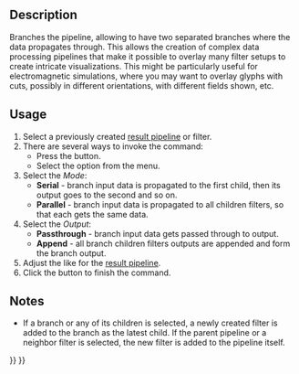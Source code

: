 <languages/>
<translate>

<!--T:1-->
{{Docnav
|[[FEM_PostPipelineFromResult|Post Pipeline From Result]]
|[[FEM_PostFilterWarp|Warp Filter]]
|[[FEM_Workbench|FEM]]
|IconL=FEM_PostPipelineFromResult.svg
|IconR=FEM_PostFilterWarp.svg
|IconC=Workbench_FEM.svg
}}

<!--T:2-->
{{GuiCommand
|Name=FEM PostBranchFilter
|MenuLocation=Results → Pipeline Branch
|Workbenches=[[FEM_Workbench|FEM]]
|Version=1.1
|SeeAlso=[[Std_Refresh|Std Refresh]], [[FEM_PostCreateFunctions|FEM Filter functions]]
}}

==Description== <!--T:3-->

<!--T:4-->
Branches the pipeline, allowing to have two separated branches where the data propagates through. This allows the creation of complex data processing pipelines that make it possible to overlay many filter setups to create intricate visualizations. This might be particularly useful for electromagnetic simulations, where you may want to overlay glyphs with cuts, possibly in different orientations, with different fields shown, etc.

==Usage== <!--T:5-->

<!--T:6-->
# Select a previously created [[FEM_PostPipelineFromResult|result pipeline]] or filter.
# There are several ways to invoke the command:
#* Press the {{Button|[[Image:FEM_PostBranchFilter.svg|16px]] [[FEM_PostBranchFilter|Pipeline Branch]]}} button.
#* Select the {{MenuCommand|Results → [[Image:FEM_PostBranchFilter.svg|16px]] Pipeline Branch}} option from the menu.
# Select the ''Mode'':
#* '''Serial''' - branch input data is propagated to the first child, then its output goes to the second and so on.
#* '''Parallel''' - branch input data is propagated to all children filters, so that each gets the same data.
# Select the ''Output'':
#* '''Passthrough''' - branch input data gets passed through to output.
#* '''Append''' - all branch children filters outputs are appended and form the branch output.
# Adjust the {{MenuCommand|Result display options}} like for the [[FEM_PostPipelineFromResult|result pipeline]].
# Click the {{Button|OK}} button to finish the command.

==Notes== <!--T:9-->

<!--T:10-->
* If a branch or any of its children is selected, a newly created filter is added to the branch as the latest child. If the parent pipeline or a neighbor filter is selected, the new filter is added to the pipeline itself.


<!--T:8-->
{{Docnav
|[[FEM_PostPipelineFromResult|Post Pipeline From Result]]
|[[FEM_PostFilterWarp|Warp Filter]]
|[[FEM_Workbench|FEM]]
|IconL=FEM_PostPipelineFromResult.svg
|IconR=FEM_PostFilterWarp.svg
|IconC=Workbench_FEM.svg
}}

</translate>
{{FEM Tools navi{{#translation:}}}}
{{Userdocnavi{{#translation:}}}}